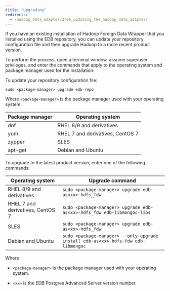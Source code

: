 ```yaml
---
title: "Upgrading"
redirects:
  - /hadoop_data_adapter/2/06_updating_the_hadoop_data_adapter/
---
```


<div id="updating_the_hadoop_data_adapter" class="registered_link"></div>

If you have an existing installation of Hadoop Foreign Data Wrapper that you installed using the EDB repository, you can update your repository configuration file and then upgrade Hadoop to a more recent product version. 

To perform the process, open a terminal window, assume superuser privileges, and enter the commands that apply to the operating system and package manager used for the installation:

To update your repository configuration file:

```shell
sudo <package-manager> upgrade edb-repo
```

Where `<package-manager>` is the package manager used with your operating system:

  | Package manager |         Operating system         |
  | --------------- | -------------------------------- |
  | dnf             | RHEL 8/9 and derivatives         |
  | yum             | RHEL 7 and derivatives, CentOS 7 |
  | zypper          | SLES                             |
  | apt-get         | Debian and Ubuntu                |

   
To upgrade to the latest product version, enter one of the following commands:

  |         Operating system         |                                  Upgrade command                                  |
  | -------------------------------- | --------------------------------------------------------------------------------- |
  | RHEL 8/9 and derivatives         | `sudo <package-manager> upgrade edb-as<xx>-hdfs_fdw`                              |
  | RHEL 7 and derivatives, CentOS 7 | `sudo <package-manager> upgrade edb-as<xx>-hdfs_fdw edb-libmongoc-libs`           |
  | SLES                             | `sudo <package-manager> upgrade edb-as<xx>-hdfs_fdw`                              |
  | Debian and Ubuntu                | `sudo <package-manager> --only-upgrade install edb-as<xx>-hdfs-fdw edb-libmongoc` |

Where

- `<package-manager>` is the package manager used with your operating system.

- `<xx>` is the EDB Postgres Advanced Server version number.





















